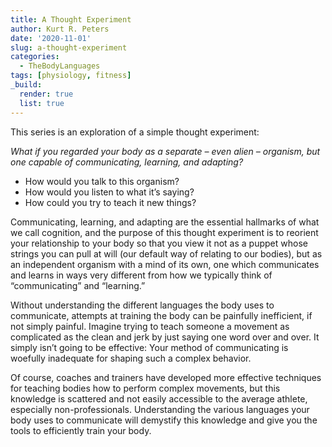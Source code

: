 ```yaml
---
title: A Thought Experiment
author: Kurt R. Peters
date: '2020-11-01'
slug: a-thought-experiment
categories:
  - TheBodyLanguages
tags: [physiology, fitness]
_build:
  render: true
  list: true
---
```


This series is an exploration of a simple thought experiment: 

*What if you regarded your body as a separate -- even alien -- organism, but one capable of communicating, learning, and adapting?*

* How would you talk to this organism? 
* How would you listen to what it’s saying? 
* How could you try to teach it new things? 

Communicating, learning, and adapting are the essential hallmarks of what we call cognition, and the purpose of this thought experiment is to reorient your relationship to your body so that you view it not as a puppet whose strings you can pull at will (our default way of relating to our bodies), but as an independent organism with a mind of its own, one which communicates and learns in ways very different from how we typically think of “communicating” and “learning.”

Without understanding the different languages the body uses to communicate, attempts at training the body can be painfully inefficient, if not simply painful. Imagine trying to teach someone a movement as complicated as the clean and jerk by just saying one word over and over. It simply isn’t going to be effective: Your method of communicating is woefully inadequate for shaping such a complex behavior. 

Of course, coaches and trainers have developed more effective techniques for teaching bodies how to perform complex movements, but this knowledge is scattered and not easily accessible to the average athlete, especially non-professionals. Understanding the various languages your body uses to communicate will demystify this knowledge and give you the tools to efficiently train your body.

